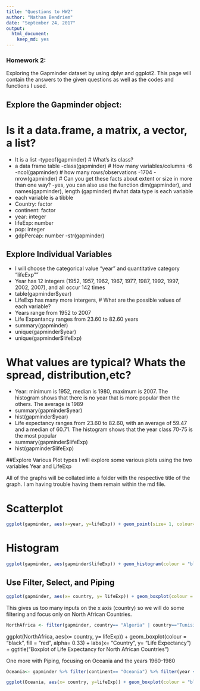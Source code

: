 ```yaml
---
title: "Questions to HW2"
author: "Nathan Bendriem"
date: "September 24, 2017"
output: 
  html_document: 
    keep_md: yes
---
```

### Homework 2:
Exploring the Gapminder dataset by using dplyr and ggplot2.  This page will contain the answers to the given questions as well as the codes and functions I used.

## Explore the Gapminder object:

# Is it a data.frame, a matrix, a vector, a list?
- It is a list
-typeof(gapminder)
# What's its class?
- a data frame table
-class(gapminder)
# How many variables/columns
-6
-ncol(gapminder)
# how many rows/observations
-1704
-nrow(gapminder)
# Can you get these facts about extent or size in more than one way?
-yes, you can also use the function dim(gapminder), and names(gapminder), length (gapminder) 
#what data type is each variable
- each variable is a tibble
- Country: factor
- continent: factor
- year: integer
- lifeExp: number
- pop: integer
- gdpPercap: number
-str(gapminder)

## Explore Individual Variables
- I will choose the categorical value "year" and quantitative category "lifeExp""
- Year has 12 integers (1952, 1957, 1962, 1967, 1977, 1987, 1992, 1997, 2002, 2007), and all occur 142 times
- table(gapminder$year)
- LifeExp has many more intergers, 
# What are the possible values of each variable?
- Years range from 1952 to 2007
- Life Expantancy ranges from 23.60 to 82.60 years
- summary(gapminder)
- unique(gapminder$year)
- unique(gapminder$lifeExp)

# What values are typical? Whats the spread, distribution,etc?
- Year: minimum is 1952, median is 1980, maximum is 2007.  The histogram shows that there is no year that is more popular then the others.  The average is 1989
- summary(gapminder$year)
- hist(gapminder$year)
- Life expectancy ranges from 23.60 to 82.60, with an average of 59.47 and a median of 60.71.  The histogram shows that the year class 70-75 is the most popular
- summary(gapminder$lifeExp)
- hist(gapminder$lifeExp)

##Explore Various Plot types
I will explore some various plots using the two variables Year and LifeExp

All of the graphs will be collated into a folder with the respective title of the graph.  I am having trouble having them remain within the md file.


# Scatterplot
```r
ggplot(gapminder, aes(x=year, y=lifeExp)) + geom_point(size= 1, colour= "red") + ggtitle("Gapminder dataset- LifeExp vs Year")

```

# Histogram
```r
ggplot(gapminder, aes(gapminder$lifeExp)) + geom_histogram(colour = "black", fill = "red", alpha= 0.33) + labs(x= "Life Expectancy", y= "Frequency") + ggtitle("Histogram of Life Expectancy")
```

## Use Filter, Select, and Piping

```r
ggplot(gapminder, aes(x= country, y= lifeExp)) + geom_boxplot(colour = "red",) + labs(x= "", y= "Life Expectancy") + ggtitle("Boxplot of Life Expectancy vs. Year")
```
This gives us too many inputs on the x axis (country) so we will do some filtering and focus only on North African Countries.

```r
NorthAfrica <- filter(gapminder, country== "Algeria" | country=="Tunisia" | country=="Egypt" | country=="Morocco" | country=="Libya" | country=="Sudan")
```
ggplot(NorthAfrica, aes(x= country, y= lifeExp)) + geom_boxplot(colour = "black", fill = "red", alpha= 0.33) + labs(x= "Country", y= "Life Expectancy") + ggtitle("Boxplot of Life Expectancy for North African Countries")

One more with Piping, focusing on Oceania and the years 1960-1980

```r
Oceania<- gapminder %>% filter(continent== "Oceania") %>% filter(year <= 1980, year >= 1960)
```

```r
ggplot(Oceania, aes(x= country, y=lifeExp)) + geom_boxplot(colour = "black", fill = "blue", alpha =0.33) +labs(x= "Country", y="Life Expectancy") + ggtitle("Boxplot of Life Expectancy for Oceania")
```






